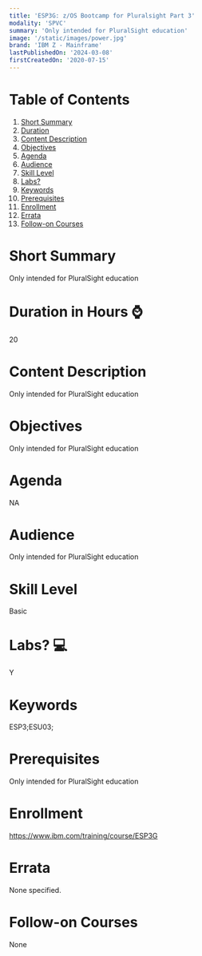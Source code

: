 ```yaml
---
title: 'ESP3G: z/OS Bootcamp for Pluralsight Part 3'
modality: 'SPVC'
summary: 'Only intended for PluralSight education'
image: '/static/images/power.jpg'
brand: 'IBM Z - Mainframe'
lastPublishedOn: '2024-03-08'
firstCreatedOn: '2020-07-15'
---
```

# Table of Contents
1.  [Short Summary](#short-summary)
2.  [Duration](#duration-in-hours-)
3.  [Content Description](#content-description)
4.  [Objectives](#objectives)
5.  [Agenda](#agenda)
6.  [Audience](#audience)
7.  [Skill Level](#skill-level)
8.  [Labs?](#labs-)
9.  [Keywords](#keywords)
10. [Prerequisites](#prerequisites)
11. [Enrollment](#enrollment)
12. [Errata](#errata)
13. [Follow-on Courses](#follow-on-courses)

# Short Summary
Only intended for PluralSight education

# Duration in Hours ⌚
20

# Content Description
Only intended for PluralSight education



# Objectives
Only intended for PluralSight education



# Agenda
NA



# Audience
Only intended for PluralSight education



# Skill Level
Basic

# Labs? 💻
Y

# Keywords
ESP3;ESU03;

# Prerequisites
Only intended for PluralSight education



# Enrollment
https://www.ibm.com/training/course/ESP3G

# Errata
None specified.

# Follow-on Courses
None

